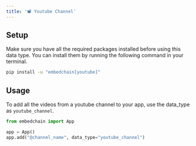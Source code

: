 ```yaml
---
title: '📽️ Youtube Channel'
---
```


## Setup

Make sure you have all the required packages installed before using this data type. You can install them by running the following command in your terminal.

```bash
pip install -u "embedchain[youtube]"
```

## Usage

To add all the videos from a youtube channel to your app, use the data_type as `youtube_channel`.

```python
from embedchain import App

app = App()
app.add("@channel_name", data_type="youtube_channel")
```
